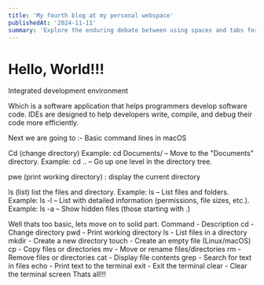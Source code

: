 ```yaml
---
title: 'My fourth blog at my personal webspace'
publishedAt: '2024-11-11'
summary: 'Explore the enduring debate between using spaces and tabs for code indentation, and why this choice matters more than you might think.'
---
```


# Hello, World!!!

Integrated development environment

Which is a software application that helps programmers develop software code. IDEs are designed to help developers write, compile, and debug their code more efficiently.

Next we are going to :-
Basic command lines in macOS

Cd (change directory)
Example: cd Documents/     – Move to the "Documents" directory.
Example: cd ..     – Go up one level in the directory tree.


pwe (print working directory) : display the current directory


ls (list) list the files and directory.
Example: ls – List files and folders.
Example: ls -l – List with detailed information (permissions, file sizes, etc.).
Example: ls -a – Show hidden files (those starting with .)


Well thats too basic, lets move on to solid part.
Command -	Description
cd -	Change directory
pwd	- Print working directory
ls	- List files in a directory
mkdir	- Create a new directory
touch	- Create an empty file (Linux/macOS)
cp	- Copy files or directories
mv	- Move or rename files/directories
rm	- Remove files or directories
cat	- Display file contents
grep	- Search for text in files
echo	- Print text to the terminal
exit	- Exit the terminal
clear	- Clear the terminal screen
Thats all!!!

